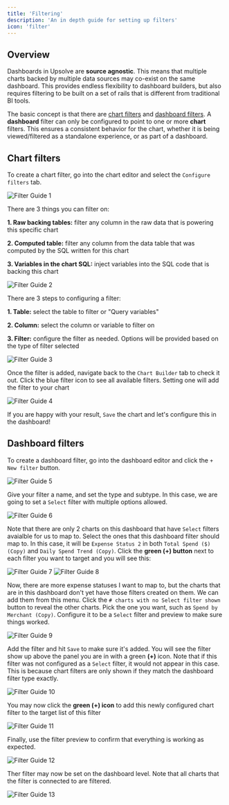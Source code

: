 ```yaml
---
title: 'Filtering'
description: 'An in depth guide for setting up filters'
icon: 'filter'
---
```


## Overview

Dashboards in Upsolve are **source agnostic**. This means that multiple charts backed by multiple data sources may co-exist on the same dashboard. This provides endless flexibility to dashboard builders, but also requires filtering to be built on a set of rails that is different from traditional BI tools.

The basic concept is that there are [chart filters](#chart-filters) and [dashboard filters](#dashboard-filters). A **dashboard** filter can only be configured to point to one or more **chart** filters. This ensures a consistent behavior for the chart, whether it is being viewed/filtered as a standalone experience, or as part of a dashboard.

## Chart filters

To create a chart filter, go into the chart editor and select the `Configure filters` tab.

![Filter Guide 1](/images/filters/filters-guide-1.png)

There are 3 things you can filter on:

**1. Raw backing tables:** filter any column in the raw data that is powering this specific chart

**2. Computed table:** filter any column from the data table that was computed by the SQL written for this chart

**3. Variables in the chart SQL:** inject variables into the SQL code that is backing this chart

![Filter Guide 2](/images/filters/filters-guide-2.png)

There are 3 steps to configuring a filter:

**1. Table:** select the table to filter or "Query variables"

**2. Column:** select the column or variable to filter on

**3. Filter:** configure the filter as needed. Options will be provided based on the type of filter selected

![Filter Guide 3](/images/filters/filters-guide-3.png)

Once the filter is added, navigate back to the `Chart Builder` tab to check it out. Click the blue filter icon to see all available filters. Setting one will add the filter to your chart

![Filter Guide 4](/images/filters/filters-guide-4.png)

If you are happy with your result, `Save` the chart and let's configure this in the dashboard!

## Dashboard filters

To create a dashboard filter, go into the dashboard editor and click the `+ New filter` button.

![Filter Guide 5](/images/filters/filters-guide-5.png)

Give your filter a name, and set the type and subtype. In this case, we are going to set a `Select` filter with multiple options allowed.

![Filter Guide 6](/images/filters/filters-guide-6.png)

Note that there are only 2 charts on this dashboard that have `Select` filters avaialble for us to map to. Select the ones that this dashboard filter should map to. In this case, it will be `Expense Status 2` in both `Total Spend ($) (Copy)` and `Daily Spend Trend (Copy)`. Click the **green (+) button** next to each filter you want to target and you will see this:

![Filter Guide 7](/images/filters/filters-guide-7.png)
![Filter Guide 8](/images/filters/filters-guide-8.png)

Now, there are more expense statuses I want to map to, but the charts that are in this dashboard don't yet have those filters created on them. We can add them from this menu. Click the `# charts with no Select filter shown` button to reveal the other charts. Pick the one you want, such as `Spend by Merchant (Copy)`. Configure it to be a `Select` filter and preview to make sure things worked.

![Filter Guide 9](/images/filters/filters-guide-9.png)

Add the filter and hit `Save` to make sure it's added. You will see the filter show up above the panel you are in with a green **(+)** icon. Note that if this filter was not configured as a `Select` filter, it would not appear in this case. This is because chart filters are only shown if they match the dashboard filter type exactly.

![Filter Guide 10](/images/filters/filters-guide-10.png)

You may now click the **green (+) icon** to add this newly configured chart filter to the target list of this filter

![Filter Guide 11](/images/filters/filters-guide-11.png)

Finally, use the filter preview to confirm that everything is working as expected.

![Filter Guide 12](/images/filters/filters-guide-12.png)

Ther filter may now be set on the dashboard level. Note that all charts that the filter is connected to are filtered.

![Filter Guide 13](/images/filters/filters-guide-13.png)